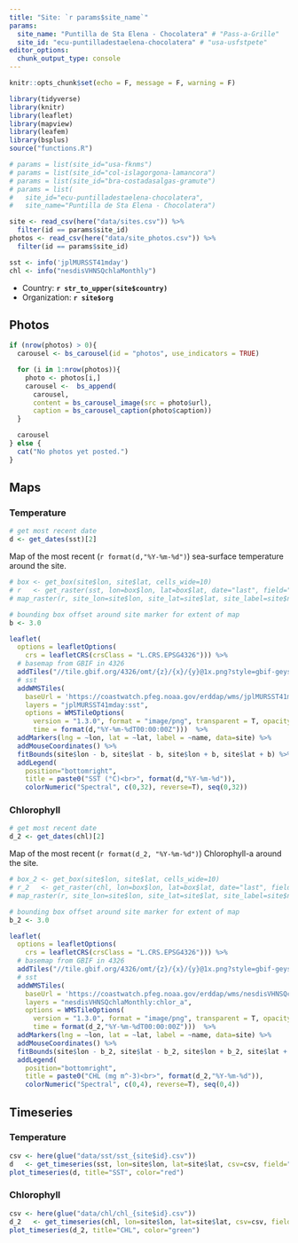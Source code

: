 ```yaml
---
title: "Site: `r params$site_name`"
params:
  site_name: "Puntilla de Sta Elena - Chocolatera" # "Pass-a-Grille"
  site_id: "ecu-puntilladestaelena-chocolatera" # "usa-usfstpete"
editor_options:
  chunk_output_type: console
---
```


```r
knitr::opts_chunk$set(echo = F, message = F, warning = F)
```

```r
library(tidyverse)
library(knitr)
library(leaflet)
library(mapview)
library(leafem)
library(bsplus)
source("functions.R")

# params = list(site_id="usa-fknms")
# params = list(site_id="col-islagorgona-lamancora")
# params = list(site_id="bra-costadasalgas-gramute")
# params = list(
#   site_id="ecu-puntilladestaelena-chocolatera",
#   site_name="Puntilla de Sta Elena - Chocolatera")
```

```r
site <- read_csv(here("data/sites.csv")) %>%
  filter(id == params$site_id)
photos <- read_csv(here("data/site_photos.csv")) %>%
  filter(id == params$site_id)
```

```r
sst <- info('jplMURSST41mday')
chl <- info("nesdisVHNSQchlaMonthly")
```

- Country: **`r str_to_upper(site$country)`**
- Organization: **`r site$org`**

## Photos

```r
if (nrow(photos) > 0){
  carousel <- bs_carousel(id = "photos", use_indicators = TRUE)

  for (i in 1:nrow(photos)){
    photo <- photos[i,]
    carousel <-  bs_append(
      carousel,
      content = bs_carousel_image(src = photo$url),
      caption = bs_carousel_caption(photo$caption))
  }

  carousel
} else {
  cat("No photos yet posted.")
}
```

## Maps {.tabset}

### Temperature

```r
# get most recent date
d <- get_dates(sst)[2]
```

Map of the most recent (`r format(d,"%Y-%m-%d")`) sea-surface temperature around the site.

```r
# box <- get_box(site$lon, site$lat, cells_wide=10)
# r   <- get_raster(sst, lon=box$lon, lat=box$lat, date="last", field="sst")
# map_raster(r, site_lon=site$lon, site_lat=site$lat, site_label=site$name, title="SST")

# bounding box offset around site marker for extent of map
b <- 3.0

leaflet(
  options = leafletOptions(
    crs = leafletCRS(crsClass = "L.CRS.EPSG4326"))) %>%
  # basemap from GBIF in 4326
  addTiles("//tile.gbif.org/4326/omt/{z}/{x}/{y}@1x.png?style=gbif-geyser") %>%
  # sst
  addWMSTiles(
    baseUrl = 'https://coastwatch.pfeg.noaa.gov/erddap/wms/jplMURSST41mday/request?',
    layers = "jplMURSST41mday:sst",
    options = WMSTileOptions(
      version = "1.3.0", format = "image/png", transparent = T, opacity = 0.7,
      time = format(d,"%Y-%m-%dT00:00:00Z")))  %>%
  addMarkers(lng = ~lon, lat = ~lat, label = ~name, data=site) %>%
  addMouseCoordinates() %>%
  fitBounds(site$lon - b, site$lat - b, site$lon + b, site$lat + b) %>%
  addLegend(
    position="bottomright",
    title = paste0("SST (°C)<br>", format(d,"%Y-%m-%d")),
    colorNumeric("Spectral", c(0,32), reverse=T), seq(0,32))
```

### Chlorophyll

```r
# get most recent date
d_2 <- get_dates(chl)[2]
```

Map of the most recent (`r format(d_2, "%Y-%m-%d")`) Chlorophyll-a around the site.

```r
# box_2 <- get_box(site$lon, site$lat, cells_wide=10)
# r_2   <- get_raster(chl, lon=box$lon, lat=box$lat, date="last", field="chl")
# map_raster(r, site_lon=site$lon, site_lat=site$lat, site_label=site$name, title="CHL")

# bounding box offset around site marker for extent of map
b_2 <- 3.0

leaflet(
  options = leafletOptions(
    crs = leafletCRS(crsClass = "L.CRS.EPSG4326"))) %>%
  # basemap from GBIF in 4326
  addTiles("//tile.gbif.org/4326/omt/{z}/{x}/{y}@1x.png?style=gbif-geyser") %>%
  # sst
  addWMSTiles(
    baseUrl = 'https://coastwatch.pfeg.noaa.gov/erddap/wms/nesdisVHNSQchlaMonthly/request?',
    layers = "nesdisVHNSQchlaMonthly:chlor_a",
    options = WMSTileOptions(
      version = "1.3.0", format = "image/png", transparent = T, opacity = 0.7,
      time = format(d_2,"%Y-%m-%dT00:00:00Z")))  %>%
  addMarkers(lng = ~lon, lat = ~lat, label = ~name, data=site) %>%
  addMouseCoordinates() %>%
  fitBounds(site$lon - b_2, site$lat - b_2, site$lon + b_2, site$lat + b_2) %>%
  addLegend(
    position="bottomright",
    title = paste0("CHL (mg m^-3)<br>", format(d_2,"%Y-%m-%d")),
    colorNumeric("Spectral", c(0,4), reverse=T), seq(0,4))
```


## Timeseries {.tabset}

### Temperature

```r
csv <- here(glue("data/sst/sst_{site$id}.csv"))
d   <- get_timeseries(sst, lon=site$lon, lat=site$lat, csv=csv, field="sst")
plot_timeseries(d, title="SST", color="red")
```

### Chlorophyll

```r
csv <- here(glue("data/chl/chl_{site$id}.csv"))
d_2   <- get_timeseries(chl, lon=site$lon, lat=site$lat, csv=csv, field="chlor_a")
plot_timeseries(d_2, title="CHL", color="green")
```
